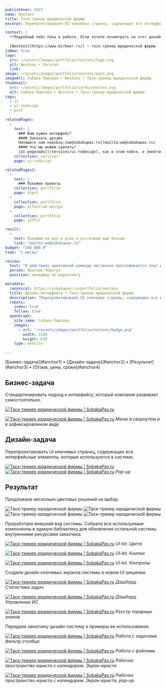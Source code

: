 ```yaml
---
publishYear: 2023
name: Nextons
title: Таск-трекер юридической фирмы
excerpt: Перепроектировали UI ключевых страниц, содержащих все интерфейсные элементы, которые используются в системе.

context: |
  **Подробный кейс пока в работе. Если хотите посмотреть на этот дизайн в деталях, пишите нам на [we@sobakapav.ru](mailto:we@sobakapav.ru)**
  
  [Nextons](https://www.mirbeer.ru/) — таск-трекер юридической фирмы
isNew: true
logo:
  src: ~/assets/images/portfolio/nextons/logo.svg
  alt: Nextons • Логотип
  link:
image: ~/assets/images/portfolio/nextons/main.png
imageAlt: Собака Павлова • Nextons • Таск-трекер юридической фирмы
thumbnail:
  src: ~/assets/images/portfolio/cards/nextons.svg
  alt: Собака Павлова • Nextons • Таск-трекер юридической фирмы
tags:
  - it
  - ui-redesign
  - prof
  
relatedPages:
  -
    text: |
      ### Вам нужен интерфейс?
      #### Заказать дизайн
      Напишите нам на&nbsp;[we@sobakapav.ru](mailto:we@sobakapav.ru) 
      #### Что мы можем сделать?
      [UI-редизайн](/services/ui-redesign), как в этом кейсе, и [многое другое](/services). 
    collection: services
    page: ui-redesign

relatedPages2:
  -
    text: |
      ### Похожие проекты
    collection: portfolio
    page: dipol
  - 
    collection: portfolio
    page: alfastrah-design
  - 
    collection: portfolio
    page: jeffit

result:
  -
    text: Покажем из рук в руки и расскажем ещё больше
    link: "mailto:we@sobakapav.ru"
budget: "240 000 ₽"
time: "1 месяц"

review: 
  text: "В действиях креативной команды явственно прослеживается опыт работы с интерфейсами программного обеспечения. В процессе работы предлагаются опции для решения тех или иных потребностей клиента."
  person: Ярослав Черетун
  position: менеджер по маркетингу

metadata:
  canonical: https://sobakapav.ru/portfolio/nextons
  title: Дизайн интерфейса • Таск-трекер юридической фирмы
  description: "Перепроектировали UI ключевых страниц, содержащих все интерфейсные элементы, которые используются в системе."
  robots:
    index: true
    follow: true
  openGraph:
    site_name: Собака Павлова
    images:
      - url: '~/assets/images/portfolio/nextons/badge.png'
        width: 1200
        height: 630
    type: website

---
```


<TOC>
[Бизнес-задача](#anchor1) • [Дизайн-задача](#anchor2) • [Результат](#anchor3) • [Отзыв, цены, сроки](#anchor4)
</TOC>

## <a name="anchor1" />Бизнес-задача

Стандартизировать подход к интерфейсу, который компания развивает самостоятельно.

<a href="/images/portfolio/nextons/1.png" target="_blank">![Таск-трекер юридической фирмы | SobakaPav.ru](~/assets/images/portfolio/nextons/1.png)</a>

<a href="/images/portfolio/nextons/2.png" target="_blank">![Таск-трекер юридической фирмы | SobakaPav.ru](~/assets/images/portfolio/nextons/2.png)</a>
_Меню в свернутом и в зафиксированном виде_

## <a name="anchor2" />Дизайн-задача

Перепроектировать UI ключевых страниц, содержащих все интерфейсные элементы, которые используются в системе.

<a href="/images/portfolio/nextons/17.png" target="_blank">![Таск-трекер юридической фирмы | SobakaPav.ru](~/assets/images/portfolio/nextons/15.png)</a>
<a href="/images/portfolio/nextons/18.png" target="_blank">![Таск-трекер юридической фирмы | SobakaPav.ru](~/assets/images/portfolio/nextons/16.png)</a>
_Pop-up_

## <a name="anchor3" />Результат

Предложили несколько цветовых решений на выбор.

<div class="flex gap-2 flex-wrap"> <Image src="~/assets/images/portfolio/nextons/3.png" alt="Таск-трекер юридической фирмы" class="min-w-72 grow shrink basis-0"/> <Image src="~/assets/images/portfolio/nextons/4.png" alt="Таск-трекер юридической фирмы" class="min-w-72 grow shrink basis-0" /> <Image src="~/assets/images/portfolio/nextons/5.png" alt="Таск-трекер юридической фирмы" class="min-w-72 grow shrink basis-0" /> <Image src="~/assets/images/portfolio/nextons/6.png" alt="Таск-трекер юридической фирмы" class="min-w-72 grow shrink basis-0" /></div>

Проработали внешний вид системы. Собрали все используемые компоненты в единую библиотеку для обновления остальной системы внутренними ресурсами заказчика.

<a href="/images/portfolio/nextons/7.png" target="_blank">![Таск-трекер юридической фирмы | SobakaPav.ru](~/assets/images/portfolio/nextons/7.png)</a>
_UI-kit. Цвета_

<a href="/images/portfolio/nextons/8.png" target="_blank">![Таск-трекер юридической фирмы | SobakaPav.ru](~/assets/images/portfolio/nextons/8.png)</a>
_UI-kit. Кнопки_

<a href="/images/portfolio/nextons/9.png" target="_blank">![Таск-трекер юридической фирмы | SobakaPav.ru](~/assets/images/portfolio/nextons/9.png)</a>
_UI-kit. Контролы_

Создали дизайн ключевых экранов системы в новом UI-решении.

<a href="/images/portfolio/nextons/10.png" target="_blank">![Таск-трекер юридической фирмы | SobakaPav.ru](~/assets/images/portfolio/nextons/10.png)</a>
_Дашборд. Статистика задач_

<a href="/images/portfolio/nextons/11.png" target="_blank">![Таск-трекер юридической фирмы | SobakaPav.ru](~/assets/images/portfolio/nextons/11.png)</a>
_Дашборд. Управление ИС_

<a href="/images/portfolio/nextons/12.png" target="_blank">![Таск-трекер юридической фирмы | SobakaPav.ru](~/assets/images/portfolio/nextons/12.png)</a>
_Реестр товарных знаков_

Передали заказчику дизайн-систему и примеры ее использования.

<a href="/images/portfolio/nextons/13.png" target="_blank">![Таск-трекер юридической фирмы | SobakaPav.ru](~/assets/images/portfolio/nextons/13.png)</a>
_Работа с задачами. Фильтр столбца_

<a href="/images/portfolio/nextons/14.png" target="_blank">![Таск-трекер юридической фирмы | SobakaPav.ru](~/assets/images/portfolio/nextons/14.png)</a>
_Работа с файлами_

<a href="/images/portfolio/nextons/15.png" target="_blank">![Таск-трекер юридической фирмы | SobakaPav.ru](~/assets/images/portfolio/nextons/15.png)</a>
_Рабочее пространство юриста с календарем. Экран юриста_

<a href="/images/portfolio/nextons/16.png" target="_blank">![Таск-трекер юридической фирмы | SobakaPav.ru](~/assets/images/portfolio/nextons/16.png)</a>
_Рабочее пространство юриста с календарем. Экран юриста, pop-up_

## <a name="anchor4" />
